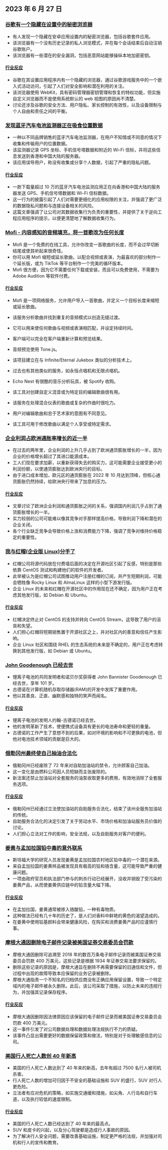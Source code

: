 

<CallToAction />

<Steps>

## 2023 年 6 月 27 日

### [谷歌有一个隐藏在设置中的秘密浏览器](https://matan-h.com/google-has-a-secret-browser-hidden-inside-the-settings/)

- 有人发现一个隐藏在安卓应用设置内的秘密浏览器，包括谷歌套件应用。
- 该浏览器有一个没有历史记录的私人浏览模式，并在每个会话结束后自动注销谷歌账户。
- 该浏览器有一些潜在的安全漏洞，包括恶意网站能够操纵本地加密密钥。

#### [行业反应](http://news.ycombinator.com/item?id=36478206)

- 谷歌在其设置应用程序内有一个隐藏的浏览器，通过谷歌游戏服务中的一个嵌入式活动访问，引起了人们对安全影响和潜在利用的关注。
- 该浏览器使用 WebKit，具有密码管理器密钥管理和恢复的特权功能，但实施自定义浏览器而不是使用系统默认的 web 视图的原因尚不清楚。
- 讨论还涉及谷歌的安全方法、用户隐私、家长控制的有效性，以及设备限制与个人自由和责任之间的平衡。

### [发现蓝牙汽车电池监测器正在吸食位置数据](https://doubleagent.net/2023/05/21/a-car-battery-monitor-tracking-your-location)

- 一种以不同品牌销售的蓝牙汽车电池监测器，在用户不知情或不同意的情况下收集和传输用户的位置数据。
- 该监测器记录 GPS 坐标、手机信号塔数据和附近的 Wi-Fi 信标，并将这些信息发送到香港和中国大陆的服务器。
- 该应用误导用户，称没有收集或分享个人数据，引起了严重的隐私问题。

#### [行业反应](http://news.ycombinator.com/item?id=36485597)

- 一款下载量超过 10 万的蓝牙汽车电池监测应用正在向香港和中国大陆的服务器发送 GPS、手机信号塔数据和 Wi-Fi 信标数据。
- 这一行为的披露引起了人们对需要更细化的应用权限的关注，并强调了更广泛的数据隐私问题和与连接设备相关的风险。
- 这篇文章强调了让公司对其数据收集行为负责的重要性，并提供了关于逆向工程应用程序的提示，以便更清楚地了解数据收集行为。

### [Mofi - 内容感知的音频填充，将一首歌改为任何长度](https://mofi.loud.red/)

- Mofi 是一个免费的在线工具，允许你改变一首歌曲的长度，而不会过早切断结尾或使其听起来很奇怪。
- 你可以用 Mofi 缩短或延长歌曲，以配合视频或表演，为最喜欢的部分制作一个延长版，或为 TikTok 等平台制作一个完美的循环版本。
- Mofi 很方便，因为它不需要任何下载或安装，而且可以免费使用，不需要为 Adobe Audition 等软件付费。

#### [行业反应](http://news.ycombinator.com/item?id=36480687)

- Mofi 是一项网络服务，允许用户导入一首歌曲，并定义一个目标长度来缩短或延长歌曲。
- 该服务分析歌曲并找到重复的音频模式以创造无缝过渡。
- 它可以用来使任何歌曲与视频或表演相匹配，并设定持续时间。

- 客户端可以完全在客户端重新计算和预览结果。
- 音频预览使用 Tone.js。
- 该项目建立在与 Infinite/Eternal Jukebox 类似的分析技术上。

- 过去也有其他类似的服务，如永恒点唱机和无限点唱机。
- Echo Nest 有很酷的音乐分析玩具，被 Spotify 收购。
- 该工具对创建自定义混音或为特定目的编辑歌曲很有用。

- 该服务在处理混合仪表的歌曲或复杂的作曲时很吃力。
- 用户对编辑歌曲和忠于艺术家的意图有不同意见。
- 该工具可用于修改歌曲以满足个人享受或特定需求。

### [企业利润占欧洲通胀率增长的近一半](https://www.imf.org/en/Blogs/Articles/2023/06/26/europes-inflation-outlook-depends-on-how-corporate-profits-absorb-wage-gains)

- 在过去的两年里，企业利润的上升几乎占到了欧洲通货膨胀增长的一半，因为企业的价格增长超过了其进口能源成本。
- 工人们现在要求加薪，以重新获得失去的购买力，这可能需要企业接受更小的利润份额，以使通货膨胀达到欧洲央行的目标。
- 由于进口成本增加，欧元区的通货膨胀在 2022 年 10 月达到顶峰，但核心通货膨胀仍然持续，给欧洲央行带来了加息的压力。

#### [行业反应](http://news.ycombinator.com/item?id=36483276)

- 文章讨论了欧洲企业利润和通货膨胀之间的关系，强调国内利润几乎占到了通货膨胀增长的一半。
- 实力较弱的公司可能难以像其竞争对手那样提高价格，导致利润下降和潜在的企业关闭。
- 各个行业缺乏竞争会导致价格上涨和消费能力下降，强调了竞争对维持价格稳定的重要性。

### [我与红帽(企业版 Linux)分手了](https://www.jeffgeerling.com/blog/2023/im-done-red-hat-enterprise-linux)

- 红帽公司将源代码放在付费墙后面的决定在开源社区引起了反感，特别是那些依靠 CentOS 测试和构建他们的软件的开发者。
- 此举被认为是红帽公司试图推动用户注册红帽的订阅，并产生短期利润，可能会牺牲像 Rocky Linux 和 AlmaLinux 这样的小型下游发行版。
- 企业 Linux 的未来和红帽在开源社区中的作用现在还不确定，因为用户正在考虑其他发行版，如 Debian 和 Ubuntu。

#### [行业反应](http://news.ycombinator.com/item?id=36479882)

- 红帽决定终止对 CentOS 的支持并转向 CentOS Stream，这导致了用户的沮丧和失望。
- 人们担心红帽将短期销售置于开源社区之上，并对社区内的善意和信任产生影响。
- 企业 Linux 社区和围绕 RHEL 的生态系统的未来是不确定的，用户正在考虑转换到其他发行版，如 Debian 或 Ubuntu。

### [John Goodenough 已经去世](https://www.thehindubusinessline.com/news/goodenough-nobel-laureate-who-gave-the-world-li-ion-batteries-passes-away/article67010369.ece)

- 锂离子电池的共同发明者和诺贝尔奖获得者 John Bannister Goodenough 已经去世，享年 101 岁。
- 古德诺在计算机随机存取存储器(RAM)的开发中发挥了重要作用。
- 他以其善良、正直、幽默感和独特的笑声而闻名。

#### [行业反应](http://news.ycombinator.com/item?id=36475949)

- 锂离子电池的发明人约翰-古德诺已经去世。
- 他的发明革新了技术，使便携式设备具有更长的电池寿命和更轻的重量。
- 古德诺的工作产生了意想不到的后果，如对环境的影响和不可更换的电池，但他对电池技术领域的贡献是巨大的。

### [俄勒冈州最终使自己抽油合法化](https://www.thedrive.com/news/oregon-finally-legalizes-pumping-your-own-gas-after-72-years)

- 俄勒冈州已经废除了 72 年来对自助加油站的禁令，允许顾客自己加油。
- 这一变化是由燃料公司因人员短缺而主张废除的。
- 新法案还禁止加油站对全套服务的油泵收取更多的费用，有效地消除了全套服务选项。

#### [行业反应](http://news.ycombinator.com/item?id=36479974)

- 俄勒冈州已经通过立法使加油站的自助服务合法化，结束了该州全服务加油站的传统。
- 自助服务合法化的决定引发了关于劳动水平、市场价格和加油站服务员价值的讨论。
- 人们担心立法对工作的影响，安全法规，以及自助服务对客户的便利。

### [姜黄与孟加拉国铅中毒的意外联系](https://stanmed.stanford.edu/turmeric-lead-risk-detect/)

- 斯坦福大学的研究人员发现姜黄是孟加拉国农村地区铅中毒的一个潜在来源。
- 来自孟加拉国的姜黄样品被发现具有极高的铅和铬含量，这可能导致严重的健康问题。
- 一项由政府官员和执法部门参与的刺杀行动已经展开，没收并销毁了受污染的姜黄产品，从而使姜黄供应链中的铅含量大幅下降。

#### [行业反应](http://news.ycombinator.com/item?id=36481693)

- 在孟加拉国，姜黄通常被掺入铬酸铅，一种有毒物质。
- 这种做法已经有几十年的历史了，是人们对香料中鲜艳的黄色的渴望造成的。
- 在姜黄中使用铅基颜料会带来健康风险，在购买和消费姜黄产品时应谨慎行事。

### [摩根大通因删除电子邮件记录被美国证券交易委员会罚款](https://www.theregister.com/2023/06/26/jp_morgan_fined_for_deleting/)

- 摩根大通因删除可追溯至 2018 年的数百万条电子邮件记录而被美国证券交易委员会罚款 400 万美元，这些记录是根据 1934 年证券交易法要求保留的。
- 删除这些记录的原因是，摩根大通旨在删除不再需要保留的旧通信和文件，但过程中出现的故障导致本应保留的业务记录被删除。
- 摩根大通指责一个不知名的归档供应商没有正确应用保留设置，导致一个特定域内的电子邮件被永久删除。此后，该公司采取了措施，以防止未来的违规行为，并加强其记录保存程序。

#### [行业反应](http://news.ycombinator.com/item?id=36477936)

- 摩根大通因删除因法律原因应该保留的电子邮件记录而被美国证券交易委员会罚款 400 万美元。
- 这一事件引发了对公司数据处理和数据处理法规执行不力的质疑。
- 该事件凸显出需要更好的数据保留政策和做法，特别是对于处理敏感信息的公司。

### [美国行人死亡人数创 40 年新高](https://text.npr.org/1184034017)

- 美国的行人死亡人数达到了 40 年来的新高，去年有超过 7500 名行人被司机杀害。
- 行人死亡人数的增加可归因于不安全的基础设施和 SUV 的盛行，SUV 对行人更危险。
- 立法者有应对危机的策略，如实施交通缓和措施，如尖角、人行岛和自行车道，以及执行较低的速度限制。

#### [行业反应](http://news.ycombinator.com/item?id=36480122)

- 美国的行人死亡人数已经达到了 40 年来的最高点。
- SUV 和皮卡的兴起，以及分心驾驶都是造成行人事故的原因。
- 为了解决行人安全问题，需要改善基础设施，制定更严格的法规，并加强对司机和行人的宣传和教育。

</Steps>

